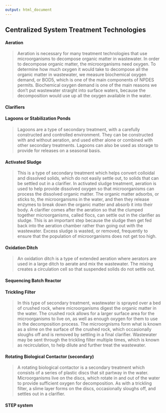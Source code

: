 ```yaml
---
output: html_document
---
```


## Centralized System Treatment Technologies   

####	**Aeration**  
>	Aeration is necessary for many treatment technologies that use microorganisms to decompose organic matter in wastewater. In order to decompose organic matter, the microorganisms need oxygen. To determine how much oxygen it would take to decompose all the organic matter in wastewater, we measure biochemical oxygen demand, or BOD5, which is one of the main components of NPDES permits. Biochemical oxygen demand is one of the main reasons we don't put wastewater straight into surface waters, because the decomposition would use up all the oxygen available in the water.  

####	**Clarifiers**  
>  

####	**Lagoons or Stabilization Ponds**  
>	Lagoons are a type of secondary treatment, with a carefully constructed and controlled environment. They can be constructed with and without aeration, and used either alone or combined with other secondary treatments. Lagoons can also be used as storage to provide for releases on a seasonal basis.  

####	**Activated Sludge**  
> This is a type of secondary treatment which helps convert colloidal and dissolved solids, which do not easily settle out, to solids that can be settled out in a clarifier. In activated sludge treatment, aeration is used to help provide dissolved oxygen so that microorganisms can process the dissolved organic matter. The organic matter adsorbs, or sticks to, the microorganisms in the water, and then they release enzymes to break down the organic matter and absorb it into their body. A clarifier comes after the aeration so that the clumped together microorganisms, called flocs, can settle out in the clarifier as sludge. This is an important step because the sludge then get fed back into the aeration chamber rather than going out with the wastewater. Excess sludge is wasted, or removed, frequently to ensure that the population of microorganisms does not get too high.  

####	**Oxidation Ditch**  
>	An oxidation ditch is a type of extended aeration where aerators are used in a large ditch to aerate and mix the wastewater. The mixing creates a circulation cell so that suspended solids do not settle out.  

####  **Sequencing Batch Reactor**  


####	**Trickling Filter**  
>	In this type of secondary treatment, wastewater is sprayed over a bed of crushed rock, where microorganisms digest the organic matter in the water. The crushed rock allows for a larger surface area for the microorganisms to live on, as well as enough oxygen for them to use in the decomposition process. The microorgnisms form what is known as a slime on the surface of the crushed rock, which occasionally sloughs off and is removed by settling in a final clarifier. Wastewater may be sent through the trickling filter multiple times, which is known as recirculation, to help dilute and further treat the wastewater.  

####	**Rotating Biological Contactor (secondary)**  
>	A rotating biological contactor is a secondary treatment which consists of a series of plastic discs that sit partway in the water. Microorganisms live on the discs, which rotate in and out of the water to provide sufficient oxygen for decomposition. As with a trickling filter, a slime layer forms on the discs, occasionally sloughs off, and settles out in a clarifier. 

####	**STEP system**  

